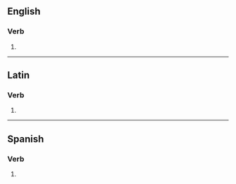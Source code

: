 ==English==

===Verb===
{{head|en|verb form}}

# {{en-third-person singular of|delude}}

----

==Latin==

===Verb===
{{la-verb-form|dēlūdēs}}

# {{inflection of|la|dēlūdō||2|s|futr|actv|indc}}

----

==Spanish==

===Verb===
{{head|es|verb form}}

# {{es-verb form of|deludir|ending=-ir|mood=indicative|tense=present|number=s|person=2|formal=n}}